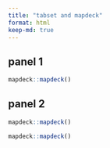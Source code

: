 ```yaml
---
title: "tabset and mapdeck"
format: html
keep-md: true
---
```


::: panel-tabset
## panel 1

```r
mapdeck::mapdeck()
```

## panel 2

```r
mapdeck::mapdeck()
```
:::

::: {.callout-tip collapse="true"}
```r
mapdeck::mapdeck()
```
:::
